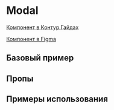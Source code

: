 
<Meta of={ModalStories} />

# Modal

[Компонент в Контур.Гайдах](https://guides.kontur.ru/components/popup-elements/modal/)

[Компонент в Figma](https://www.figma.com/file/87ScqxPzJpF9DcVBNYWOjM/%E2%9A%A1-Kontur-UI-Modern-Layout?node-id=230%3A11142)

<Description />

## Базовый пример

<Primary />

## Пропы

<Controls />

## Примеры использования

<Stories/>

